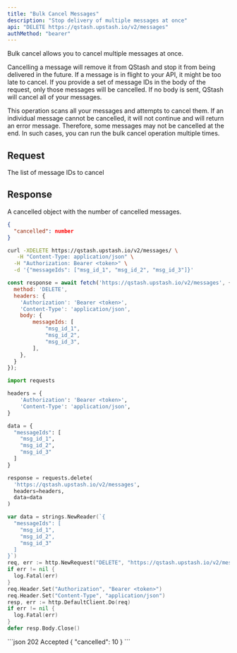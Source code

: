 ```yaml
---
title: "Bulk Cancel Messages"
description: "Stop delivery of multiple messages at once" 
api: "DELETE https://qstash.upstash.io/v2/messages"
authMethod: "bearer"
---
```


Bulk cancel allows you to cancel multiple messages at once.

<Note>
Cancelling a message will remove it from QStash and stop it from being delivered
in the future. If a message is in flight to your API, it might be too late to
cancel.
</Note>

<Warning>
If you provide a set of message IDs in the body of the request, only those messages will be cancelled. 
If no body is sent, QStash will cancel all of your messages.
</Warning>

This operation scans all your messages and attempts to cancel them. 
If an individual message cannot be cancelled, it will not continue and will return an error message. 
Therefore, some messages may not be cancelled at the end. 
In such cases, you can run the bulk cancel operation multiple times.

## Request

<ParamField body="messageIds" type="Array">
  The list of message IDs to cancel
</ParamField>

## Response

A cancelled object with the number of cancelled messages.

```JSON
{
  "cancelled": number
}
```


<RequestExample>

```sh curl
curl -XDELETE https://qstash.upstash.io/v2/messages/ \
   -H "Content-Type: application/json" \
  -H "Authorization: Bearer <token>" \
  -d '{"messageIds": ["msg_id_1", "msg_id_2", "msg_id_3"]}'
```

```js Node
const response = await fetch('https://qstash.upstash.io/v2/messages', {
  method: 'DELETE',
  headers: {
    'Authorization': 'Bearer <token>',
    'Content-Type': 'application/json',
    body: {
        messageIds: [
            "msg_id_1",
            "msg_id_2",
            "msg_id_3",
        ],
    },
  }
});
```

```python Python
import requests

headers = {
    'Authorization': 'Bearer <token>',
    'Content-Type': 'application/json',
}

data = {
  "messageIds": [
    "msg_id_1",
    "msg_id_2",
    "msg_id_3"
  ]
}

response = requests.delete(
  'https://qstash.upstash.io/v2/messages',
  headers=headers,
  data=data
)
```

```go Go
var data = strings.NewReader(`{
  "messageIds": [
    "msg_id_1",
    "msg_id_2",
    "msg_id_3"
  ]
}`)
req, err := http.NewRequest("DELETE", "https://qstash.upstash.io/v2/messages", data)
if err != nil {
  log.Fatal(err)
}
req.Header.Set("Authorization", "Bearer <token>")
req.Header.Set("Content-Type", "application/json")
resp, err := http.DefaultClient.Do(req)
if err != nil {
  log.Fatal(err)
}
defer resp.Body.Close()
```


</RequestExample>

<ResponseExample>
```json 202 Accepted
{
  "cancelled": 10
}
```
</ResponseExample>
